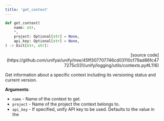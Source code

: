 ```yaml
---
title: 'get_context'
---
```


```python
def get_context(
    name: str,
    *,
    project: Optional[str] = None,
    api_key: Optional[str] = None,
) -> Dict[str, str]:
```

<p align="right">[source code](https://github.com/unifyai/unify/tree/45ff307707746cd03110cf79ad86fc477275c031/unify/logging/utils/contexts.py#L116)</p>

Get information about a specific context including its versioning status and current version.

**Arguments**:

- `name` - Name of the context to get.
- `project` - Name of the project the context belongs to.
- `api_key` - If specified, unify API key to be used. Defaults to the value in the